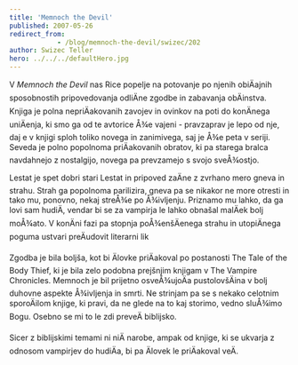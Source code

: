 ```yaml
---
title: 'Memnoch the Devil'
published: 2007-05-26
redirect_from: 
            - /blog/memnoch-the-devil/swizec/202
author: Swizec Teller
hero: ../../../defaultHero.jpg
---
```

V _Memnoch the Devil_ nas Rice popelje na potovanje po njenih obiÄajnih sposobnostih pripovedovanja odliÄne zgodbe in zabavanja obÄinstva. Knjiga je polna nepriÄakovanih zavojev in ovinkov na poti do konÄnega uniÄenja, ki smo ga od te avtorice Å¾e vajeni - pravzaprav je lepo od nje, daj e v knjigi sploh toliko novega in zanimivega, saj je Å¾e peta v seriji. Seveda je polno popolnoma priÄakovanih obratov, ki pa starega bralca navdahnejo z nostalgijo, novega pa prevzamejo s svojo sveÅ¾ostjo.

Lestat je spet dobri stari Lestat in pripoved zaÄne z zvrhano mero gneva in strahu. Strah ga popolnoma parilizira, gneva pa se nikakor ne more otresti in tako mu, ponovno, nekaj streÅ¾e po Å¾ivljenju. Priznamo mu lahko, da ga lovi sam hudiÄ, vendar bi se za vampirja le lahko obnašal malÄek bolj moÅ¾ato. V konÄni fazi pa stopnja poÅ¾enšÄenega strahu in utopiÄnega poguma ustvari preÄudovit literarni lik

Zgodba je bila boljša, kot bi Älovke priÄakoval po postanosti The Tale of the Body Thief, ki je bila zelo podobna prejšnjim knjigam v The Vampire Chronicles. Memnoch je bil prijetno osveÅ¾ujoÄa pustolovšÄina v bolj duhovne aspekte Å¾ivljenja in smrti. Ne strinjam pa se s nekako celotnim sporoÄilom knjige, ki pravi, da ne glede na to kaj storimo, vedno sluÅ¾imo Bogu. Osebno se mi to le zdi preveÄ biblijsko.

Sicer z biblijskimi temami ni niÄ narobe, ampak od knjige, ki se ukvarja z odnosom vampirjev do hudiÄa, bi pa Älovek le priÄakoval veÄ.